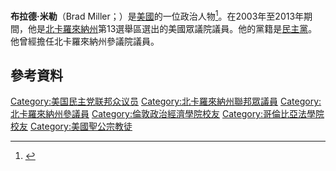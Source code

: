 '''布拉德·米勒'''（Brad Miller；{{bd|1953年|5月19日}}）是[[美國|美國]]的一位政治人物<ref>{{cite web|author=Denis Larionov & Alexander Zhulin|url=http://www.ebooksread.com/authors-eng/north-carolina-secretary-of-state/north-carolina-manual-serial-volume-1993-1994-tro/page-48-north-carolina-manual-serial-volume-1993-1994-tro.shtml|title=Read the ebook North Carolina manual[serial] (Volume 1993-1994) by North Carolina Secretary of State|publisher=Ebooksread.com|access-date=2016-01-05|archive-date=2018-11-16|archive-url=https://web.archive.org/web/20181116045508/http://www.ebooksread.com/authors-eng/north-carolina-secretary-of-state/north-carolina-manual-serial-volume-1993-1994-tro/page-48-north-carolina-manual-serial-volume-1993-1994-tro.shtml|dead-url=no}}</ref>。在2003年至2013年期間，他是[[北卡羅來納州|北卡羅來納州]]第13選舉區選出的美國眾議院議員。他的黨籍是[[民主黨_(美國)|民主黨]]。他曾經擔任北卡羅來納州參議院議員。
== 參考資料 ==
{{reflist}}
{{DEFAULTSORT:Miller, Bradley}}
[[Category:美国民主党联邦众议员|Category:美国民主党联邦众议员]]
[[Category:北卡羅來納州聯邦眾議員|Category:北卡羅來納州聯邦眾議員]]
[[Category:北卡羅來納州參議員|Category:北卡羅來納州參議員]]
[[Category:倫敦政治經濟學院校友|Category:倫敦政治經濟學院校友]]
[[Category:哥倫比亞法學院校友|Category:哥倫比亞法學院校友]]
[[Category:美國聖公宗教徒|Category:美國聖公宗教徒]]